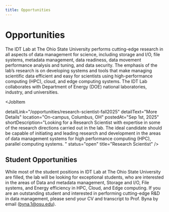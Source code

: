```yaml
---
title: Opportunities
---
```



# Opportunities

The IDT Lab at The Ohio State University performs cutting-edge research in all aspects of data management for science, including storage and I/O, file systems, metadata management, data readiness, data movement performance analysis and tuning, and data security. The emphasis of the lab’s research is on developing systems and tools that make managing scientific data efficient and easy for scientists using high-performance computing (HPC), cloud, and edge computing systems. The IDT Lab collaborates with Department of Energy (DOE) national laboratories, industry, and universities. 


<JobItem
  
  detailLink="/opportunities/research-scientist-fall2025"
  detailText="More Details"
  location="On-campus, Columbus, OH"
  postedAt="Sep 1st, 2025"
  shortDescription="Looking for a Research Scientist with expertise in some of the research directions carried out in the lab. The ideal candidate should be capable of initiating and leading research and development in the areas of data management systems for high performance computing (HPC), parallel computing systems. "
  status="open"
  title="Research Scientist"
/>

## Student Opportunities

While most of the student positions in IDT Lab at The Ohio State University are filled, 
the lab will be looking for exceptional students, who are interested in the areas of 
Data and metadata management, Storage and I/O, File systems, and Energy efficiency in HPC, 
Cloud, and Edge computing. If you are an outstanding student and interested in performing 
cutting-edge R&D in data management, please send your CV and transcript to Prof. Byna by email (byna.1@osu.edu).

